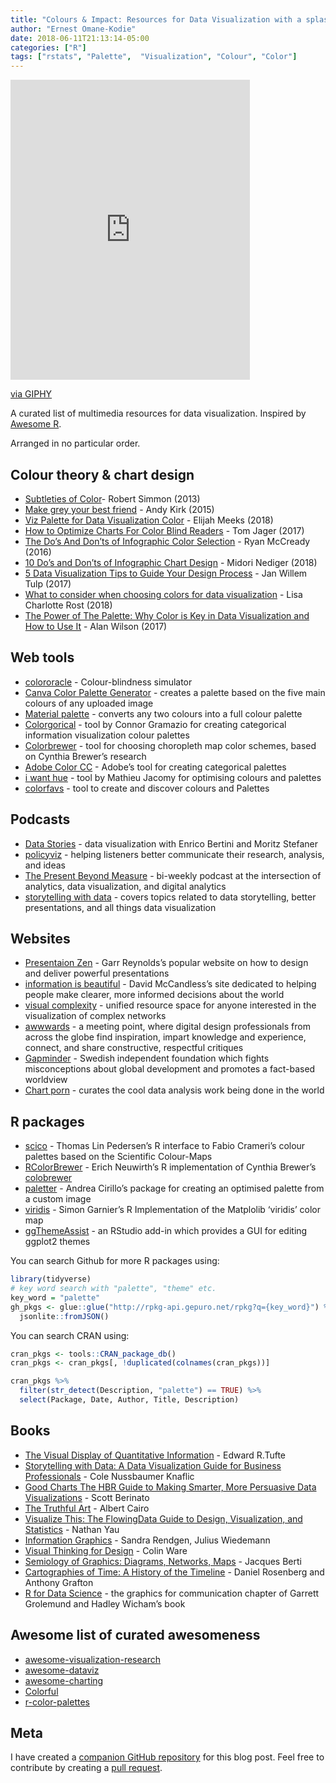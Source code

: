 ```yaml
---
title: "Colours & Impact: Resources for Data Visualization with a splash of R" 
author: "Ernest Omane-Kodie"
date: 2018-06-11T21:13:14-05:00 
categories: ["R"]
tags: ["rstats", "Palette",  "Visualization", "Colour", "Color"]
---
```


<iframe src="https://giphy.com/embed/PH8gHFw2YJPaM" width="383" height="480" frameBorder="0" class="giphy-embed" allowFullScreen></iframe><p><a href="https://giphy.com/gifs/paint-knife-palette-PH8gHFw2YJPaM">via GIPHY</a></p>

A curated list of multimedia resources for data visualization. Inspired by [Awesome R](https://awesome-r.com/). 

Arranged in no particular order.

## Colour theory & chart design

+ [Subtleties of Color](https://earthobservatory.nasa.gov/blogs/elegantfigures/2013/08/05/subtleties-of-color-part-1-of-6/)- Robert Simmon (2013)
+ [Make grey your best friend](http://www.visualisingdata.com/2015/01/make-grey-best-friend/) - Andy Kirk (2015)
+ [Viz Palette for Data Visualization Color](https://towardsdatascience.com/viz-palette-for-data-visualization-color-8e678d996077) - Elijah Meeks (2018)
+ [How to Optimize Charts For Color Blind Readers](https://venngage.com/blog/color-blind-friendly-palette/) - Tom Jager (2017)
+ [The Do's And Don'ts of Infographic Color Selection](https://venngage.com/blog/infographic-design-the-dos-and-donts-of-color-selection/) - Ryan McCready (2016)
+ [10 Do's and Don'ts of Infographic Chart Design](https://venngage.com/blog/chart-design/) - Midori Nediger (2018)
+ [5 Data Visualization Tips to Guide Your Design Process](https://venngage.com/blog/data-visualization-tips/) -  Jan Willem Tulp (2017)
+ [What to consider when choosing colors for data visualization](https://blog.datawrapper.de/colors/) - Lisa Charlotte Rost (2018)
+ [The Power of The Palette: Why Color is Key in Data Visualization and How to Use It](https://theblog.adobe.com/the-power-of-the-palette-why-color-is-key-in-data-visualization-and-how-to-use-it/) - Alan Wilson (2017)

## Web tools

+ [colororacle](http://colororacle.org/usage.html) - Colour-blindness simulator
+ [Canva Color Palette Generator](https://www.canva.com/color-palette/) - creates a palette based on the five main colours of any uploaded image
+ [Material palette](https://www.materialpalette.com/) - converts any two colours into a full colour palette  
+ [Colorgorical](http://vrl.cs.brown.edu/color) - tool by Connor Gramazio for creating categorical information visualization colour palettes
+ [Colorbrewer](http://colorbrewer2.org/#type=sequential&scheme=BuGn&n=3) - tool for choosing choropleth map color schemes, based on Cynthia Brewer's research
+ [Adobe Color CC ](https://color.adobe.com/create/color-wheel/) - Adobe's tool for creating categorical palettes
+ [i want hue](http://tools.medialab.sciences-po.fr/iwanthue/) - tool by Mathieu Jacomy for optimising colours and palettes 
+ [colorfavs](http://www.colorfavs.com) - tool to create and discover colours and Palettes


## Podcasts

+ [Data Stories](http://datastori.es/) - data visualization with Enrico Bertini and Moritz Stefaner 
+ [policyviz](https://policyviz.com/podcast/) - helping listeners better communicate their research, analysis, and ideas
+ [The Present Beyond Measure](http://leapica.com/podcast/) - bi-weekly podcast at the intersection of analytics, data visualization, and digital analytics
+ [storytelling with data](http://www.storytellingwithdata.com/podcast/) - covers topics related to data storytelling, better presentations, and all things data visualization

## Websites

+ [Presentaion Zen](http://www.presentationzen.com) - Garr Reynolds's popular website on how to design and deliver powerful presentations
+ [information is beautiful](https://informationisbeautiful.net) -  David McCandless's site dedicated to helping people make clearer, more informed decisions about the world
+ [visual complexity](http://www.visualcomplexity.com/vc/) - unified resource space for anyone interested in the visualization of complex networks
+ [awwwards](https://www.awwwards.com/websites/data-visualization/) - a meeting point, where digital design professionals from across the globe find inspiration, impart knowledge and experience, connect, and share constructive, respectful critiques
+ [Gapminder](https://www.gapminder.org) - Swedish independent foundation which fights misconceptions about global development and promotes a fact-based worldview
+ [Chart porn](http://chartporn.org/) - curates the cool data analysis work being done in the world

## R packages 

+ [scico](https://github.com/thomasp85/scico) - Thomas Lin Pedersen's R interface to Fabio Crameri's colour palettes based on the Scientific Colour-Maps
+ [RColorBrewer](https://cran.r-project.org/web/packages/RColorBrewer/index.html) - Erich Neuwirth's R implementation of Cynthia Brewer's [colobrewer](http://colorbrewer2.org)
+ [paletter](https://github.com/AndreaCirilloAC/paletter) - Andrea Cirillo's package for creating an optimised palette from a custom image
+ [viridis](https://github.com/sjmgarnier/viridis) - Simon Garnier's R Implementation of the Matplolib 'viridis' color map
+ [ggThemeAssist](https://github.com/calligross/ggthemeassist) - an RStudio add-in which provides a GUI for editing ggplot2 themes

You can search Github for more R packages using:
```r
library(tidyverse)
# key word search with "palette", "theme" etc.
key_word = "palette"
gh_pkgs <- glue::glue("http://rpkg-api.gepuro.net/rpkg?q={key_word}") %>% 
  jsonlite::fromJSON() 
```

You can search CRAN using:
```r
cran_pkgs <- tools::CRAN_package_db()
cran_pkgs <- cran_pkgs[, !duplicated(colnames(cran_pkgs))]

cran_pkgs %>% 
  filter(str_detect(Description, "palette") == TRUE) %>% 
  select(Package, Date, Author, Title, Description)
```


## Books 

+ [The Visual Display of Quantitative Information](https://www.amazon.co.uk/Visual-Display-Quantitative-Information/dp/0961392142) - Edward R.Tufte
+ [Storytelling with Data: A Data Visualization Guide for Business Professionals](https://www.amazon.co.uk/Storytelling-Data-Visualization-Business-Professionals/dp/1119002257) - Cole Nussbaumer Knaflic 
+ [Good Charts The HBR Guide to Making Smarter, More Persuasive Data Visualizations](https://www.amazon.co.uk/Good-Charts-Smarter-Persuasive-Visualizations-ebook/dp/B01BO6QM9Q/ref=tmm_kin_swatch_0?_encoding=UTF8&qid=&sr=) - Scott Berinato 
+ [The Truthful Art](https://www.amazon.co.uk/Truthful-Art-Data-Charts-Communication-ebook/dp/B01BLN09U0/ref=pd_sim_351_5?_encoding=UTF8&psc=1&refRID=3N1YB3PRH0ANZDT42K56) - Albert Cairo
+ [Visualize This: The FlowingData Guide to Design, Visualization, and Statistics](https://www.amazon.co.uk/Visualize-This-FlowingData-Visualization-Statistics-ebook/dp/B005CCT19M/ref=tmm_kin_swatch_0?_encoding=UTF8&qid=&sr=) - Nathan Yau
+ [Information Graphics](https://www.amazon.co.uk/Information-Graphics-Sandra-Rendgen/dp/3836528797) - Sandra Rendgen, Julius Wiedemann
+ [Visual Thinking for Design](https://www.amazon.co.uk/Visual-Thinking-Kaufmann-Interactive-Technologies-ebook/dp/B006NVY448/ref=tmm_kin_swatch_0?_encoding=UTF8&qid=&sr=) - Colin Ware
+ [Semiology of Graphics: Diagrams, Networks, Maps](https://www.amazon.co.uk/Semiology-Graphics-Diagrams-Networks-Maps/dp/1589482611) - Jacques Berti
+ [Cartographies of Time: A History of the Timeline](https://www.amazon.co.uk/dp/B00E8W7NGA/ref=dp-kindle-redirect?_encoding=UTF8&btkr=1) - Daniel Rosenberg and Anthony Grafton 
+ [R for Data Science](http://r4ds.had.co.nz/graphics-for-communication.html) - the graphics for communication chapter of Garrett Grolemund and Hadley Wicham's book

## Awesome list of curated awesomeness

+ [awesome-visualization-research](https://github.com/mathisonian/awesome-visualization-research)
+ [awesome-dataviz](https://github.com/fasouto/awesome-dataviz)
+ [awesome-charting](https://github.com/zingchart/awesome-charting)
+ [Colorful](https://github.com/Siddharth11/Colorful)
+ [r-color-palettes](https://github.com/EmilHvitfeldt/r-color-palettes)

## Meta

I have created a [companion GitHub repository](https://github.com/eokodie/colours-and-impact) for this blog post. Feel free to contribute by creating a [pull request](https://github.com/eokodie/colours-and-impact/pulls). 

